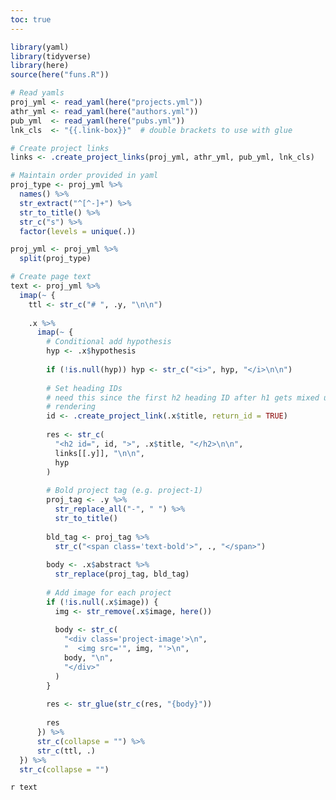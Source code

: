 ```yaml
---
toc: true
---
```


```r
library(yaml)
library(tidyverse)
library(here)
source(here("funs.R"))

# Read yamls
proj_yml <- read_yaml(here("projects.yml"))
athr_yml <- read_yaml(here("authors.yml"))
pub_yml  <- read_yaml(here("pubs.yml"))
lnk_cls  <- "{{.link-box}}"  # double brackets to use with glue

# Create project links
links <- .create_project_links(proj_yml, athr_yml, pub_yml, lnk_cls)

# Maintain order provided in yaml
proj_type <- proj_yml %>%
  names() %>%
  str_extract("^[^-]+") %>%
  str_to_title() %>%
  str_c("s") %>%
  factor(levels = unique(.))

proj_yml <- proj_yml %>%
  split(proj_type)

# Create page text
text <- proj_yml %>%
  imap(~ {
    ttl <- str_c("# ", .y, "\n\n")
    
    .x %>%
      imap(~ {
        # Conditional add hypothesis
        hyp <- .x$hypothesis
        
        if (!is.null(hyp)) hyp <- str_c("<i>", hyp, "</i>\n\n")
        
        # Set heading IDs
        # need this since the first h2 heading ID after h1 gets mixed up during
        # rendering
        id <- .create_project_link(.x$title, return_id = TRUE)
        
        res <- str_c(
          "<h2 id=", id, ">", .x$title, "</h2>\n\n",
          links[[.y]], "\n\n",
          hyp
        )
        
        # Bold project tag (e.g. project-1)
        proj_tag <- .y %>%
          str_replace_all("-", " ") %>%
          str_to_title()
        
        bld_tag <- proj_tag %>%
          str_c("<span class='text-bold'>", ., "</span>")
          
        body <- .x$abstract %>%
          str_replace(proj_tag, bld_tag)
        
        # Add image for each project
        if (!is.null(.x$image)) {
          img <- str_remove(.x$image, here())
          
          body <- str_c(
            "<div class='project-image'>\n",
            "  <img src='", img, "'>\n",
            body, "\n",
            "</div>"
          )
        }
        
        res <- str_glue(str_c(res, "{body}"))
        
        res
      }) %>%
      str_c(collapse = "") %>%
      str_c(ttl, .)
  }) %>%
  str_c(collapse = "")
```

`r text`

